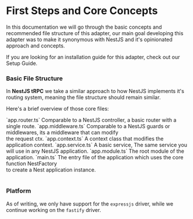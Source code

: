 
# First Steps and Core Concepts

In this documentation we will go through the basic concepts and recommended file structure of this adapter,
our main goal developing this adapter was to make it synonymous with NestJS and it's opinionated approach and concepts.

<Callout> If you are looking for an installation guide for this adapter, check out our <Link href="/docs" className="underline">Setup Guide</Link>.</Callout>

### Basic File Structure
In **NestJS tRPC** we take a similar approach to how NestJS implements it's routing system, meaning the file structure should remain similar.

<FileTree>
  <FileTree.Folder name={"src"} open >
    <FileTree.File name={"app.router.ts"}/>
    <FileTree.File name={"app.middleware.ts"}/>
    <FileTree.File name={"app.context.ts"}/>
    <FileTree.File name={"app.service.ts"}/>
    <FileTree.File name={"app.module.ts"}/>
    <FileTree.File name={"main.ts"}/>
  </FileTree.Folder>
</FileTree>

Here's a brief overview of those core files:
<br/>
<Table>
  <Table.Row>
    <Table.Cell>`app.router.ts`</Table.Cell>
    <Table.Cell>Comparable to a NestJS controller, a basic router with a single route.</Table.Cell>
  </Table.Row>
  <Table.Row>
    <Table.Cell>`app.middleware.ts`</Table.Cell>
    <Table.Cell>Comparable to a NestJS guards or middlewares, its a middleware that can modify<br/>the request ctx.</Table.Cell>
  </Table.Row>
  <Table.Row>
    <Table.Cell>`app.context.ts`</Table.Cell>
    <Table.Cell>A context class that modifies the application context.</Table.Cell>
  </Table.Row>
  <Table.Row>
    <Table.Cell>`app.service.ts`</Table.Cell>
    <Table.Cell>A basic service, The same service you will use in any NestJS application.</Table.Cell>
  </Table.Row>
  <Table.Row>
    <Table.Cell>`app.module.ts`</Table.Cell>
    <Table.Cell>The root module of the application.</Table.Cell>
  </Table.Row>
  <Table.Row>
    <Table.Cell>`main.ts`</Table.Cell>
    <Table.Cell>The entry file of the application which uses the core function NestFactory<br/> to create a Nest application instance.</Table.Cell>
  </Table.Row>
</Table>

### Platform
As of writing, we only have support for the `expressjs` driver, while we continue working on the `fastify` driver.